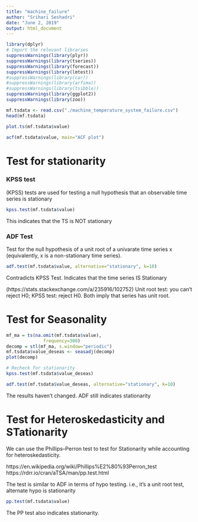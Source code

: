 ```yaml
---
title: "machine_failure"
author: "Srihari Seshadri"
date: "June 2, 2019"
output: html_document
---
```


```r
library(dplyr)
# Import the relevant libraries
suppressWarnings(library(plyr))
suppressWarnings(library(tseries))
suppressWarnings(library(forecast))
suppressWarnings(library(lmtest))
#suppressWarnings(library(car))
#suppressWarnings(library(arfima))
#suppressWarnings(library(tsibble))
suppressWarnings(library(ggplot2))
suppressWarnings(library(zoo))
```

```r
mf.tsdata <- read.csv("./machine_temperature_system_failure.csv")
head(mf.tsdata)
```

```r
plot.ts(mf.tsdata$value)
```


```r
acf(mf.tsdata$value, main="ACF plot")
```

# Test for stationarity

### KPSS test
(KPSS) tests are used for testing a null hypothesis that an observable time series is stationary
```r
kpss.test(mf.tsdata$value)
```

This indicates that the TS is NOT stationary

### ADF Test
Test for the null hypothesis of a unit root of a univarate time series x (equivalently, x is a non-stationary time series).
```r
adf.test(mf.tsdata$value, alternative="stationary", k=10)
```
Contradicts KPSS Test. Indicates that the time series IS Stationary

(https://stats.stackexchange.com/a/235916/102752)
Unit root test: you can't reject H0; KPSS test: reject H0. Both imply that series has unit root.


# Test for Seasonality

```r
mf_ma = ts(na.omit(mf.tsdata$value), 
              frequency=300)
decomp = stl(mf_ma, s.window="periodic")
mf.tsdata$value_deseas <- seasadj(decomp)
plot(decomp)
```
```r
# Recheck for stationarity
kpss.test(mf.tsdata$value_deseas)
```

```r
adf.test(mf.tsdata$value_deseas, alternative="stationary", k=10)
```

The results haven't changed. ADF still indicates stationarity

# Test for Heteroskedasticity and STationarity

We can use the Phillips–Perron test to test for Stationarity while accounting for heteroskedasticity.

https://en.wikipedia.org/wiki/Phillips%E2%80%93Perron_test
https://rdrr.io/cran/aTSA/man/pp.test.html

The test is similar to ADF in terms of hypo testing. i.e., it's a unit root test, alternate hypo is stationarity

```r
pp.test(mf.tsdata$value)
```


The PP test also indicates stationarity. 



